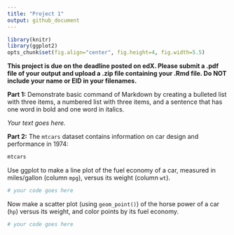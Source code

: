 ```yaml
---
title: "Project 1"
output: github_document
---
```


```r
library(knitr)
library(ggplot2)
opts_chunk$set(fig.align="center", fig.height=4, fig.width=5.5)
```

**This project is due on the deadline posted on edX. Please submit a .pdf file of your output and upload a .zip file containing your .Rmd file. Do NOT include your name or EID in your filenames.**


**Part 1:** Demonstrate basic command of Markdown by creating a bulleted list with three items, a numbered list with three items, and a sentence that has one word in bold and one word in italics.

*Your text goes here.*

**Part 2:** The `mtcars` dataset contains information on car design and performance in 1974:

```r
mtcars
```

Use ggplot to make a line plot of the fuel economy of a car, measured in miles/gallon (column `mpg`), versus its weight (column `wt`).

```r
# your code goes here
```

Now make a scatter plot (using `geom_point()`) of the horse power of a car (`hp`) versus its weight, and color points by its fuel economy.

```r
# your code goes here
```
